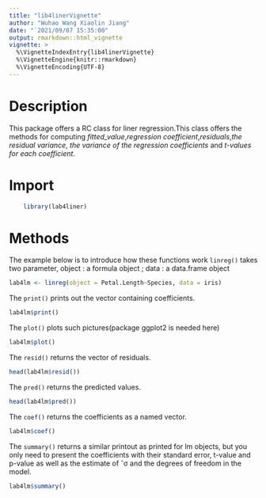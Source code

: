 ---
title: "lib4linerVignette"
author: "Wuhao Wang Xiaolin Jiang"
date: "`2021/09/07 15:35:00"
output: rmarkdown::html_vignette
vignette: >
  %\VignetteIndexEntry{lib4linerVignette}
  %\VignetteEngine{knitr::rmarkdown}
  %\VignetteEncoding{UTF-8}
---

# Description

This package offers a RC class for liner regression.This class offers the methods
for computing *fitted_value*,*regression coefficient*,*residuals*,*the residual variance*,
*the variance of the regression coefficients* and *t-values for each coefficient*.

# Import

```{r}
    library(lab4liner)
```

# Methods

The example below is to introduce how these functions work
`linreg()` takes two parameter, object : a formula object ; data :  a data.frame object 

```{r}
lab4lm <- linreg(object = Petal.Length~Species, data = iris)
```

The `print()` prints out the vector containing coefficients.

```{r}
lab4lm$print()
```

The `plot()`  plots such pictures(package ggplot2 is needed here)

```{r}
lab4lm$plot()
```

The `resid()` returns the vector of residuals.

```{r}
head(lab4lm$resid())
```

The `pred()` returns the predicted values.

```{r}
head(lab4lm$pred())
```

The `coef()` returns the coefficients as a named vector.

```{r}
lab4lm$coef()
```

The `summary()`  returns a similar printout as printed for lm objects, but you only need to present
the coefficients with their standard error, t-value and p-value as well as the estimate of ˆσ and the degrees
of freedom in the model.

```{r}
lab4lm$summary()
```
